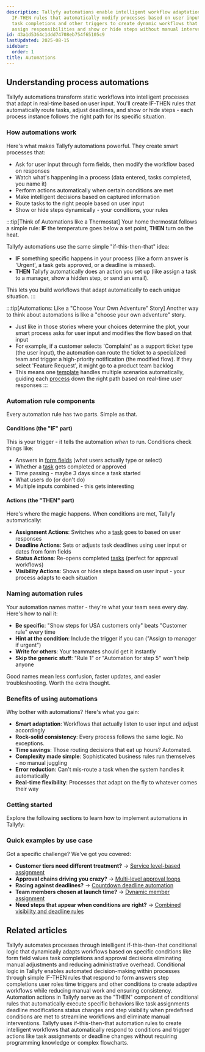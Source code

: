 ```yaml
---
description: Tallyfy automations enable intelligent workflow adaptation through conditional
  IF-THEN rules that automatically modify processes based on user input form responses
  task completions and other triggers to create dynamic workflows that route tasks
  assign responsibilities and show or hide steps without manual intervention.
id: 43a1d5364c1ddd74708eb754f65105c9
lastUpdated: 2025-08-15
sidebar:
  order: 1
title: Automations
---
```


## Understanding process automations

Tallyfy automations transform static workflows into intelligent processes that adapt in real-time based on user input. You'll create IF-THEN rules that automatically route tasks, adjust deadlines, and show or hide steps - each process instance follows the right path for its specific situation.

### How automations work

Here's what makes Tallyfy automations powerful. They create smart processes that:
- Ask for user input through form fields, then modify the workflow based on responses
- Watch what's happening in a process (data entered, tasks completed, you name it)
- Perform actions automatically when certain conditions are met
- Make intelligent decisions based on captured information
- Route tasks to the right people based on user input
- Show or hide steps dynamically - your conditions, your rules

:::tip[Think of Automations like a Thermostat]
Your home thermostat follows a simple rule: **IF** the temperature goes below a set point, **THEN** turn on the heat.

Tallyfy automations use the same simple "if-this-then-that" idea:

- **IF** something specific happens in your process (like a form answer is 'Urgent', a task gets approved, or a deadline is missed).
- **THEN** Tallyfy automatically does an action you set up (like assign a task to a manager, show a hidden step, or send an email).

This lets you build workflows that adapt automatically to each unique situation.
:::

:::tip[Automations: Like a "Choose Your Own Adventure" Story]
Another way to think about automations is like a "choose your own adventure" story.

- Just like in those stories where your choices determine the plot, your smart process asks for user input and modifies the flow based on that input
- For example, if a customer selects 'Complaint' as a support ticket type (the user input), the automation can route the ticket to a specialized team and trigger a high-priority notification (the modified flow). If they select 'Feature Request', it might go to a product team backlog
- This means one [template](/products/pro/documenting/templates/) handles multiple scenarios automatically, guiding each [process](/products/pro/tracking-and-tasks/processes/) down the right path based on real-time user responses
:::

### Automation rule components

Every automation rule has two parts. Simple as that.

#### Conditions (the "IF" part)
This is your trigger - it tells the automation *when* to run. Conditions check things like:
- Answers in [form fields](/products/pro/tracking-and-tasks/tasks/what-are-form-fields-in-tallyfy/) (what users actually type or select)
- Whether a [task](/products/pro/tracking-and-tasks/tasks/) gets completed or approved
- Time passing - maybe 3 days since a task started
- What users do (or don't do)
- Multiple inputs combined - this gets interesting

#### Actions (the "THEN" part)
Here's where the magic happens. When conditions are met, Tallyfy automatically:
- **Assignment Actions**: Switches who a [task](/products/pro/tracking-and-tasks/tasks/) goes to based on user responses
- **Deadline Actions**: Sets or adjusts task deadlines using user input or dates from form fields
- **Status Actions**: Re-opens completed [tasks](/products/pro/tracking-and-tasks/tasks/) (perfect for approval workflows)
- **Visibility Actions**: Shows or hides steps based on user input - your process adapts to each situation

### Naming automation rules

Your automation names matter - they're what your team sees every day. Here's how to nail it:

- **Be specific**: "Show steps for USA customers only" beats "Customer rule" every time
- **Hint at the condition**: Include the trigger if you can ("Assign to manager if urgent")
- **Write for others**: Your teammates should get it instantly
- **Skip the generic stuff**: "Rule 1" or "Automation for step 5" won't help anyone

Good names mean less confusion, faster updates, and easier troubleshooting. Worth the extra thought.

### Benefits of using automations

Why bother with automations? Here's what you gain:

- **Smart adaptation**: Workflows that actually listen to user input and adjust accordingly
- **Rock-solid consistency**: Every process follows the same logic. No exceptions.
- **Time savings**: Those routing decisions that eat up hours? Automated.
- **Complexity made simple**: Sophisticated business rules run themselves - no manual juggling
- **Error reduction**: Can't mis-route a task when the system handles it automatically
- **Real-time flexibility**: Processes that adapt on the fly to whatever comes their way

### Getting started

Explore the following sections to learn how to implement automations in Tallyfy:


<PageTree />

### Quick examples by use case

Got a specific challenge? We've got you covered:

- **Customer tiers need different treatment?** → [Service level-based assignment](/products/pro/documenting/templates/automations/examples/service-level-assignment/)
- **Approval chains driving you crazy?** → [Multi-level approval loops](/products/pro/documenting/templates/automations/examples/multi-level-approval-loops/)
- **Racing against deadlines?** → [Countdown deadline automation](/products/pro/documenting/templates/automations/examples/countdown-deadline-automation/)
- **Team members chosen at launch time?** → [Dynamic member assignment](/products/pro/documenting/templates/automations/examples/dynamic-member-assignment-from-kickoff/)
- **Need steps that appear when conditions are right?** → [Combined visibility and deadline rules](/products/pro/documenting/templates/automations/examples/combined-visibility-deadline-rules/)


## Related articles
<CardGrid>
<LinkTitleCard header="<b>Tutorials > Create an automation</b>" href="/products/pro/tutorials/how-can-tallyfy-automate-and-streamline-my-processes/" > Tallyfy automates processes through intelligent if-this-then-that conditional logic that dynamically adapts workflows based on specific conditions like form field values task completions and approval decisions eliminating manual adjustments and reducing administrative overhead. </LinkTitleCard>
<LinkTitleCard header="<b>Automations > Conditionals</b>" href="/products/pro/documenting/templates/automations/conditionals/" > Conditional logic in Tallyfy enables automated decision-making within processes through simple IF-THEN rules that respond to form answers step completions user roles time triggers and other conditions to create adaptive workflows while reducing manual work and ensuring consistency. </LinkTitleCard>
<LinkTitleCard header="<b>Automations > Actions</b>" href="/products/pro/documenting/templates/automations/actions/" > Automation actions in Tallyfy serve as the "THEN" component of conditional rules that automatically execute specific behaviors like task assignments deadline modifications status changes and step visibility when predefined conditions are met to streamline workflows and eliminate manual interventions. </LinkTitleCard>
<LinkTitleCard header="<b>Features > If-this-then-that</b>" href="/products/pro/tutorials/features/if-this-then-that/" > Tallyfy uses if-this-then-that automation rules to create intelligent workflows that automatically respond to conditions and trigger actions like task assignments or deadline changes without requiring programming knowledge or complex flowcharts. </LinkTitleCard>
</CardGrid>